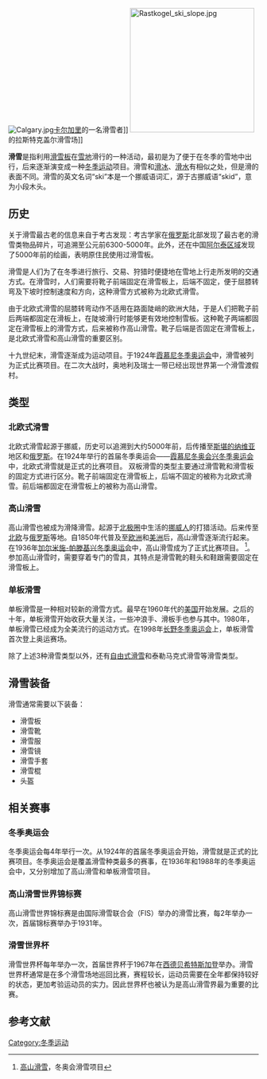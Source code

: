 [[File:Calgary.jpg|thumb]][[卡尔加里|卡尔加里]]的一名滑雪者]]
[[File:Rastkogel_ski_slope.jpg|250px]]的拉斯特克盖尔滑雪场]]

'''滑雪'''是指利用[[滑雪板|滑雪板]]在[[雪地|雪地]]滑行的一种活动，最初是为了便于在冬季的雪地中出行，后来逐渐演变成一种[[冬季运动|冬季运动]]项目。滑雪和[[滑冰|滑冰]]、[[滑水|滑水]]有相似之处，但是滑的表面不同。滑雪的英文名词“ski”本是一个挪威语词汇，源于古挪威语“skid”，意为小段木头。

==历史==
关于滑雪最古老的信息来自于考古发现：考古学家在[[俄罗斯|俄罗斯]]北部发现了最古老的滑雪类物品碎片，可追溯至公元前6300-5000年。此外，还在中国[[阿尔泰地区|阿尔泰区域]]发现了5000年前的绘画，表明原住民使用过滑雪板。

滑雪是人们为了在冬季进行旅行、交易、狩猎时便捷地在雪地上行走所发明的交通方式。在滑雪时，人们需要将靴子前端固定在滑雪板上，后端不固定，便于屈膝转弯及下坡时控制速度和方向，这种滑雪方式被称为北欧式滑雪。

由于北欧式滑雪的屈膝转弯动作不适用在路面陡峭的欧洲大陆，于是人们把靴子前后两端都固定在滑板上，在陡坡滑行时能够更有效地控制雪板。这种靴子两端都固定在滑雪板上的滑雪方式，后来被称作高山滑雪。靴子后端是否固定在滑雪板上，是北欧式滑雪和高山滑雪的重要区别。

十九世纪末，滑雪逐渐成为运动项目。于1924年[[1924年冬季奥林匹克运动会|霞慕尼冬季奥运会]]中，滑雪被列为正式比赛项目。在二次大战时，奥地利及瑞士一带已经出现世界第一个滑雪渡假村。

==类型==
===北欧式滑雪===
{{Main|北欧式滑雪}}
北欧式滑雪起源于挪威，历史可以追溯到大约5000年前，后传播至[[斯堪的纳维亚|斯堪的纳维亚]]地区和[[俄罗斯|俄罗斯]]。在1924年举行的首届冬季奥运会——[[1924年冬季奥林匹克运动会|霞慕尼冬奥会兴冬季奥运会]]中，北欧式滑雪就是正式的比赛项目。
双板滑雪的类型主要通过滑雪靴和滑雪板的固定方式进行区分。靴子前端固定在滑雪板上，后端不固定的被称为北欧式滑雪。前后端都固定在滑雪板上的被称为高山滑雪。


===高山滑雪===
{{Main|高山滑雪}}
高山滑雪也被成为滑降滑雪。起源于[[北极圈|北极圈]]中生活的[[挪威人|挪威人]]的打猎活动。后来传至[[北欧|北欧]]与[[俄罗斯|俄罗斯]]等地。自1850年代普及至[[欧洲|欧洲]]和[[美洲|美洲]]后，高山滑雪逐渐流行起来。在1936年[[1936年冬季奥林匹克运动会|加尔米施-帕滕基兴冬季奥运会]]中，高山滑雪成为了正式比赛项目。 <ref>[https://olympics.com/zh/beijing-2022/sports/alpine-skiing/ 高山滑雪]，冬奥会滑雪项目</ref>。参加高山滑雪时，需要穿着专门的雪具，其特点是滑雪靴的鞋头和鞋跟需要固定在滑雪板上。

===单板滑雪===
{{Main|单板滑雪}}
单板滑雪是一种相对较新的滑雪方式。最早在1960年代的[[美国|美国]]开始发展。之后的十年，单板滑雪开始收获大量关注，一些冲浪手、滑板手也参与其中。1980年，单板滑雪已经成为全美流行的运动方式。在1998年[[1998年冬季奥林匹克运动会|长野冬季奥运会]]上，单板滑雪首次登上奥运赛场。


除了上述3种滑雪类型以外，还有[[自由式滑雪|自由式滑雪]]和泰勒马克式滑雪等滑雪类型。

==滑雪装备==
滑雪通常需要以下装备：
* 滑雪板
* 滑雪靴
* 滑雪服
* 滑雪镜
* 滑雪手套
* 滑雪棍
* 头盔

==相关赛事==
===冬季奥运会===
冬季奥运会每4年举行一次。从1924年的首届冬季奥运会开始，滑雪就是正式的比赛项目。冬季奥运会是覆盖滑雪种类最多的赛事，在1936年和1988年的冬季奥运会中，又分别增加了高山滑雪和单板滑雪项目。

===高山滑雪世界锦标赛===
高山滑雪世界锦标赛是由国际滑雪联合会（FIS）举办的滑雪比赛，每2年举办一次，首届锦标赛举办于1931年。

===滑雪世界杯===
滑雪世界杯每年举办一次，首届世界杯于1967年在[[西德|西德]][[贝希特斯加登|贝希特斯加登]]举办。滑雪世界杯通常是在多个滑雪场地巡回比赛，赛程较长，运动员需要在全年都保持较好的状态，更加考验运动员的实力。因此世界杯也被认为是高山滑雪界最为重要的比赛。


{{Authority control}}

[[Category:冬季运动|Category:冬季运动]]

==参考文献==
{{Reflist}}
